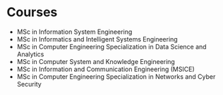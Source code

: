 # Courses

- MSc in Information System Engineering
- MSc in Informatics and Intelligent Systems Engineering
- MSc in Computer Engineering Specialization in Data Science and Analytics
- MSc in Computer System and Knowledge Engineering
- MSc in Information and Communication Engineering (MSICE)
- MSc in Computer Engineering Specialization in Networks and Cyber Security
